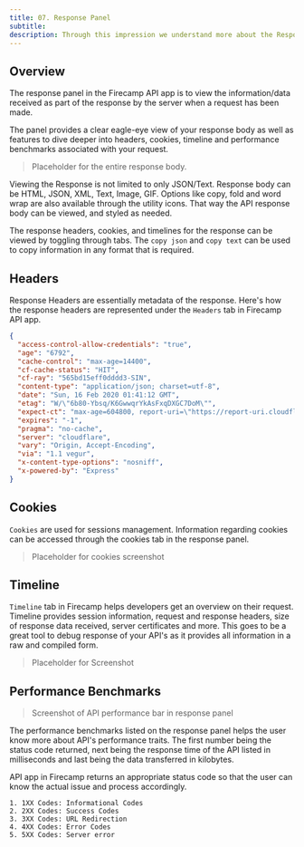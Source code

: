 ```yaml
---
title: 07. Response Panel
subtitle:
description: Through this impression we understand more about the Response Panel in the API app of Firecamp
---
```


## Overview

The response panel in the Firecamp API app is to view the information/data received as part of the response by the server when a request has been made.

The panel provides a clear eagle-eye view of your response body as well as features to dive deeper into headers, cookies, timeline and performance benchmarks associated with your request.

> Placeholder for the entire response body.

Viewing the Response is not limited to only JSON/Text. Response body can be HTML, JSON, XML, Text, Image, GIF. Options like copy, fold and word wrap are also available through the utility icons. That way the API response body can be viewed, and styled as needed.

The response headers, cookies, and timelines for the response can be viewed by toggling through tabs. The `copy json` and `copy text` can be used to copy information in any format that is required.

## Headers

Response Headers are essentially metadata of the response. Here's how the response headers are represented under the `Headers` tab in Firecamp API app.

``` JSON
{
  "access-control-allow-credentials": "true",
  "age": "6792",
  "cache-control": "max-age=14400",
  "cf-cache-status": "HIT",
  "cf-ray": "565bd15eff0dddd3-SIN",
  "content-type": "application/json; charset=utf-8",
  "date": "Sun, 16 Feb 2020 01:41:12 GMT",
  "etag": "W/\"6b80-Ybsq/K6GwwqrYkAsFxqDXGC7DoM\"",
  "expect-ct": "max-age=604800, report-uri=\"https://report-uri.cloudflare.com/cdn-cgi/beacon/expect-ct\"",
  "expires": "-1",
  "pragma": "no-cache",
  "server": "cloudflare",
  "vary": "Origin, Accept-Encoding",
  "via": "1.1 vegur",
  "x-content-type-options": "nosniff",
  "x-powered-by": "Express"
}
```

## Cookies

`Cookies` are used for sessions management. Information regarding cookies can be accessed through the cookies tab in the response panel.

> Placeholder for cookies screenshot

## Timeline

`Timeline` tab in Firecamp helps developers get an overview on their request. Timeline provides session information, request and response headers, size of response data received, server certificates and more. This goes to be a great tool to debug response of your API's as it provides all information in a raw and compiled form.

> Placeholder for Screenshot

## Performance Benchmarks

> Screenshot of API performance bar in response panel

The performance benchmarks listed on the response panel helps the user know more about API's performance traits. The first number being the status code returned, next being the response time of the API listed in milliseconds and last being the data transferred in kilobytes.

API app in Firecamp returns an appropriate status code so that the user can know the actual issue and process accordingly.

```
1. 1XX Codes: Informational Codes
2. 2XX Codes: Success Codes
3. 3XX Codes: URL Redirection
4. 4XX Codes: Error Codes
5. 5XX Codes: Server error
```
